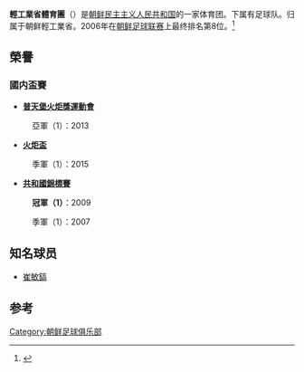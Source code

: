 {{Infobox football club
|clubname      = 輕工業省體育團 <br> 경공업성체육단
|image         = [[File:KyonggongopSC.png|200px]]
|fullname      = 輕工業省體育團
|nickname      =
|founded       = 
|ground        = [[城市体育场_(平壤)|城市体育场]]
|capacity      = 10,000
|dissolved     =
|chrtitle      =
|chairman      =
|mgrtitle      = 
|manager       = 
|league        = [[朝鲜足球聯賽|朝鲜足球聯賽]]
|season        = 
|position      =
|website       =
}}
'''輕工業省體育團'''（{{kor|경공업성체육단|輕工業省體育團}}）是[[朝鲜民主主义人民共和国|朝鲜民主主义人民共和国]]的一家体育团。下属有足球队。归属于朝鲜輕工業省。2006年在[[朝鲜足球联赛|朝鲜足球联赛]]上最终排名第8位。<ref name=spex>{{cite web |url=http://www.kc-camapa.ru/cgi-bin/prntxt.cgi?20060830,1,1,,6323-6324,6323-6324 |title=Северные корейцы учат русский, стоят на голове и ждут документы с родины |accessdate=2006-10-29 |language=ru |publisher=Спорт-Экспресс |last=Эпштейн |first=Арнольд |archive-date=2016-06-21 |archive-url=https://web.archive.org/web/20160621211507/http://www.kc-camapa.ru/cgi-bin/prntxt.cgi?20060830,1,1,,6323-6324,6323-6324 |dead-url=no }}</ref>

==榮譽==

=== 國内盃賽 ===
* '''[[普天堡火炬獎運動會|普天堡火炬獎運動會]]'''
: {{Silver2}} 亞軍（1）：2013

* '''[[火炬盃|火炬盃]]'''
: {{Bronze3}} 季軍（1）：2015

* '''[[共和國錦標賽|共和國錦標賽]]'''
:'''{{Gold1}} 冠軍（1）'''：2009
: {{Bronze3}} 季軍（1）：2007

==知名球员==

*[[崔敏鎬|崔敏鎬]]

==参考==
{{reflist}}


[[Category:朝鲜足球俱乐部|Category:朝鲜足球俱乐部]]